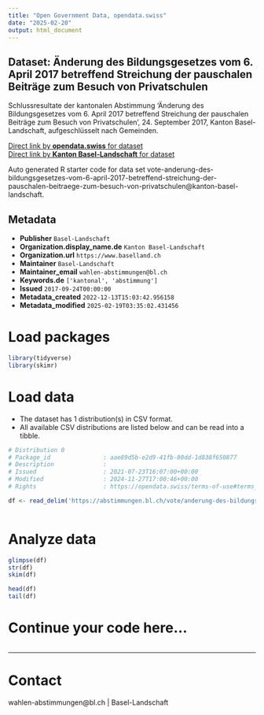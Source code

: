 ```yaml
---
title: "Open Government Data, opendata.swiss"
date: "2025-02-20"
output: html_document
---
```


## Dataset: Änderung des Bildungsgesetzes vom 6. April 2017 betreffend Streichung der pauschalen Beiträge zum Besuch von Privatschulen

Schlussresultate der kantonalen Abstimmung 'Änderung des Bildungsgesetzes vom 6. April 2017 betreffend Streichung der pauschalen Beiträge zum Besuch von Privatschulen', 24. September 2017, Kanton Basel-Landschaft, aufgeschlüsselt nach Gemeinden.

[Direct link by **opendata.swiss** for dataset](https://opendata.swiss/de/dataset/anderung-des-bildungsgesetzes-vom-6-april-2017-betreffend-streichung-der-pauschalen-beitrage-zu)<br>
[Direct link by **Kanton Basel-Landschaft** for dataset](https://abstimmungen.bl.ch/vote/anderung-des-bildungsgesetzes-vom-6-april-2017-betreffend-streichung-der-pauschalen-beitraege-zum-besuch-von-privatschulen/data)

Auto generated R starter code for data set vote-anderung-des-bildungsgesetzes-vom-6-april-2017-betreffend-streichung-der-pauschalen-beitraege-zum-besuch-von-privatschulen@kanton-basel-landschaft.

## Metadata

- **Publisher** `Basel-Landschaft`
- **Organization.display_name.de** `Kanton Basel-Landschaft`
- **Organization.url** `https://www.baselland.ch`
- **Maintainer** `Basel-Landschaft`
- **Maintainer_email** `wahlen-abstimmungen@bl.ch`
- **Keywords.de** `['kantonal', 'abstimmung']`
- **Issued** `2017-09-24T00:00:00`
- **Metadata_created** `2022-12-13T15:03:42.956158`
- **Metadata_modified** `2025-02-19T03:35:02.431456`


# Load packages

```r

library(tidyverse)
library(skimr)

```

# Load data

-   The dataset has 1 distribution(s) in CSV format.
-   All available CSV distributions are listed below and can be read into a tibble.

```r

# Distribution 0
# Package_id               : aae89d5b-e2d9-41fb-80dd-1d838f650877
# Description              : 
# Issued                   : 2021-07-23T16:07:00+00:00
# Modified                 : 2024-11-27T17:00:46+00:00
# Rights                   : https://opendata.swiss/terms-of-use#terms_by

df <- read_delim('https://abstimmungen.bl.ch/vote/anderung-des-bildungsgesetzes-vom-6-april-2017-betreffend-streichung-der-pauschalen-beitraege-zum-besuch-von-privatschulen/data-csv')



```

# Analyze data

```r

glimpse(df)
str(df)
skim(df)

head(df)
tail(df)

```

# Continue your code here...

```r

```

------------------------------------------------------------------------

# Contact

wahlen-abstimmungen@bl.ch | Basel-Landschaft
